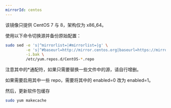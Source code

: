 ```yaml
---
mirrorId: centos
---
```


该镜像只提供 CentOS 7 与 8，架构仅为 x86_64。

使用以下命令切换源并备份原始配置：

```sh
sudo sed -e 's|^mirrorlist=|#mirrorlist=|g' \
         -e 's|^#baseurl=http://mirror.centos.org|baseurl=https://mirrors.zju.edu.cn|g' \
         -i.bak \
         /etc/yum.repos.d/CentOS-*.repo
```
注意其中的*通配符，如果只需要替换一些文件中的源，请自行增删。

如果需要启用其中一些 repo，需要将其中的 enabled=0 改为 enabled=1。

然后，更新软件包缓存
```sh
sudo yum makecache
```
